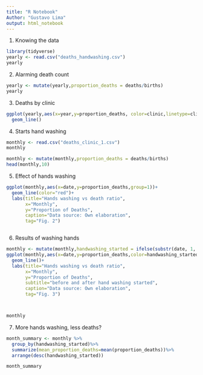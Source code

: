 ```yaml
---
title: "R Notebook"
Author: "Gustavo Lima"
output: html_notebook
---
```


1.    Knowing the data

```r
library(tidyverse)
yearly <- read.csv("deaths_handwashing.csv")
yearly
```
2.    Alarming death count
```r
yearly <- mutate(yearly,proportion_deaths = deaths/births)
yearly
```
3.    Deaths by clinic
```r
ggplot(yearly,aes(x=year,y=proportion_deaths, color=clinic,linetype=clinic))+
  geom_line()

```
4.    Starts hand washing
```r
monthly <- read.csv("deaths_clinic_1.csv")
monthly

monthly <- mutate(monthly,proportion_deaths = deaths/births)
head(monthly,10)
```
5.    Effect of hands washing
```r
ggplot(monthly,aes(x=date,y=proportion_deaths,group=1))+
  geom_line(color="red")+
  labs(title="Hands washing vs death ratio",
       x="Monthly",
       y="Proportion of Deaths",
       caption="Data source: Own elaboration",
       tag="Fig. 2")



```
6.    Results of washing hands
```r
monthly <- mutate(monthly,handwashing_started = ifelse(substr(date, 1, 4)>='1847',TRUE,FALSE))
ggplot(monthly,aes(x=date,y=proportion_deaths,color=handwashing_started,group=1))+
  geom_line()+
  labs(title="Hands washing vs death ratio",
       x="Monthly",
       y="Proportion of Deaths",
       subtitle="before and after hand washing started",
       caption="Data source: Own elaboration",
       tag="Fig. 3")



monthly
```

7.    More hands washing, less deaths?
```r
month_summary <- monthly %>%
  group_by(handwashing_started)%>%
  summarize(mean_proportion_deaths=mean(proportion_deaths))%>%
  arrange(desc(handwashing_started))

month_summary
```

